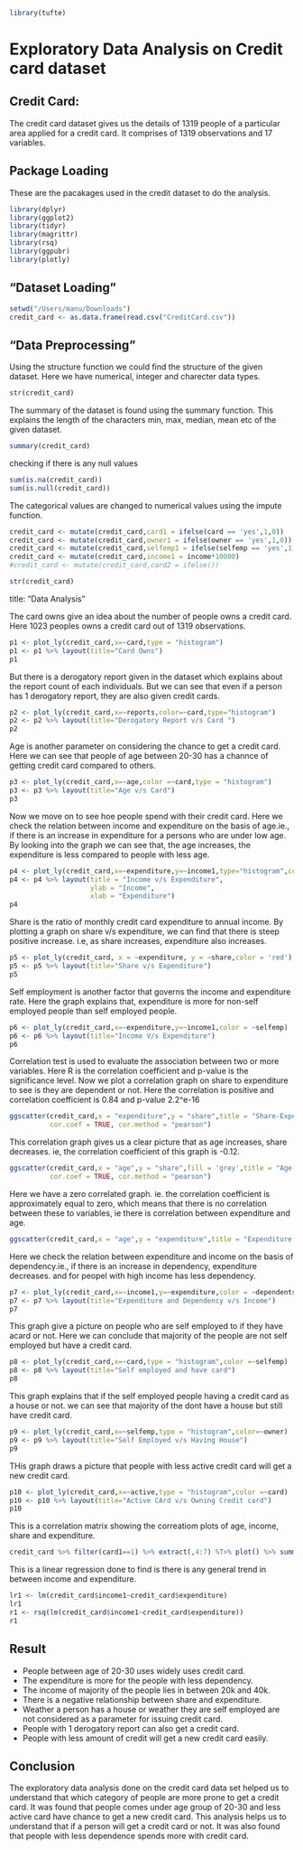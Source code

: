

```r
library(tufte)
```

# Exploratory Data Analysis on Credit card dataset



## Credit Card:
The credit card dataset gives us the details of 1319 people of a particular area applied for a credit card. It comprises of 1319 observations and 17 variables.


## Package Loading
These are the pacakages used in the credit dataset to do the analysis.

```r
library(dplyr)
library(ggplot2)
library(tidyr)
library(magrittr)
library(rsq)
library(ggpubr)
library(plotly)
```


## "Dataset Loading"


```r
setwd("/Users/manu/Downloads")
credit_card <- as.data.frame(read.csv("CreditCard.csv"))
```


## "Data Preprocessing"

Using the structure function we could find the structure of the given dataset.
Here we have numerical, integer and charecter data types.
```r
str(credit_card)
```



The summary of the dataset is found using the summary function. This explains the length of the characters min, max, median, mean etc of the given dataset.
```r
summary(credit_card)
```


checking if there is any null values
```r
sum(is.na(credit_card))
sum(is.null(credit_card))
```



The categorical values are changed to numerical values using the impute function.
```r
credit_card <- mutate(credit_card,card1 = ifelse(card == 'yes',1,0))
credit_card <- mutate(credit_card,owner1 = ifelse(owner == 'yes',1,0))
credit_card <- mutate(credit_card,selfemp1 = ifelse(selfemp == 'yes',1,0))
credit_card <- mutate(credit_card,income1 = income*10000)
#credit_card <- mutate(credit_card,card2 = ifelse())
```


```r
str(credit_card)
```


title: "Data Analysis"




The card owns give an idea about the number of people owns a credit card. Here 1023 peoples owns a credit card out of 1319 observations.
```r
p1 <- plot_ly(credit_card,x=~card,type = "histogram")
p1 <- p1 %>% layout(title="Card Owns")
p1
```
 
 
 
 
But there is a derogatory report given in the dataset which explains about the report count of each individuals. But we can see that even if a person has 1 derogatory report, they are also given credit cards. 
```r
p2 <- plot_ly(credit_card,x=~reports,color=~card,type="histogram")
p2 <- p2 %>% layout(title="Derogatory Report v/s Card ")
p2
```



Age is another parameter on considering the chance to get a credit card. Here we can see that people of age between 20-30 has a channce of getting credit card compared to others.
```r
p3 <- plot_ly(credit_card,x=~age,color =~card,type = "histogram")
p3 <- p3 %>% layout(title="Age v/s Card")
p3
```


Now we move on to see hoe people spend with their credit card.
Here we check the relation between income and expenditure on the basis of age.ie., if there is an increase in expenditure for a persons who are under low age.
By looking into the graph we can see that, the age increases, the expenditure is less compared to people with less age.
```r
p4 <- plot_ly(credit_card,x=~expenditure,y=~income1,type="histogram",color =~age)
p4 <- p4 %>% layout(title = "Income v/s Expenditure",
                    ylab = "Income",
                    xlab = "Expenditure")
p4
```



Share is the ratio of monthly credit card expenditure to annual income.
By plotting a graph on share v/s expenditure, we can find that there is steep positive increase. i.e, as share increases, expenditure also increases.
```r
p5 <- plot_ly(credit_card, x = ~expenditure, y = ~share,color = 'red')
p5 <- p5 %>% layout(title="Share v/s Expenditure")
p5
```


Self employment is another factor that governs the income and expenditure rate. Here the graph explains that, expenditure is more for non-self employed people than self employed people.
```r
p6 <- plot_ly(credit_card,x=~expenditure,y=~income1,color = ~selfemp)
p6 <- p6 %>% layout(title="Income V/s Expenditure")
p6
```

Correlation test is used to evaluate the association between two or more variables. Here R is the correlation coefficient and p-value is the significance level.
Now we plot a correlation graph on share to expenditure to see is they are dependent or not. Here the correlation is positive and correlation coefficient is 0.84 and p-value 2.2^e-16
```r
ggscatter(credit_card,x = "expenditure",y = "share",title = "Share-Expenditure Correlation Graph",add = "reg.line", conf.int = TRUE, 
          cor.coef = TRUE, cor.method = "pearson")
```


This correlation graph gives us a clear picture that as age increases, share decreases. ie, the correlation coefficient of this graph is -0.12.
```r
ggscatter(credit_card,x = "age",y = "share",fill = 'grey',title = "Age-Share Correlation Graph",palette = c('blue','red'),add = "reg.line", conf.int = TRUE, 
          cor.coef = TRUE, cor.method = "pearson")
```



Here we have a zero correlated graph. ie. the correlation coefficient is approximately equal to zero, which means that there is no correlation between these to variables, ie there is correlation between expenditure and age.
```r
ggscatter(credit_card,x = "age",y = "expenditure",title = "Expenditure v/s Age",add = "reg.line", conf.int = TRUE,cor.coef = TRUE, cor.method = "pearson")
```

Here we check the relation between expenditure and income on the basis of dependency.ie., if there is an increase in dependency, expenditure decreases.
and for peopel with high income has less dependency.
```r
p7 <- plot_ly(credit_card,x=~income1,y=~expenditure,color = ~dependents)
p7 <- p7 %>% layout(title="Expenditure and Dependency v/s Income")
p7
```

This graph give a picture on people who are self employed to if they have acard or not. Here we can conclude that majority of the people are not self employed but have a credit card.
```r
p8 <- plot_ly(credit_card,x=~card,type = "histogram",color =~selfemp)
p8 <- p8 %>% layout(title="Self employed and have card")
p8
```


This graph explains that if the self employed people having a credit card as a house or not. we can see that majority of the dont have a house but still have credit card.
```r
p9 <- plot_ly(credit_card,x=~selfemp,type = "histogram",color=~owner)
p9 <- p9 %>% layout(title="Self Employed v/s Having House")
p9
```
THis graph draws a picture that people with less active credit card will get a new credit card.
```r
p10 <- plot_ly(credit_card,x=~active,type = "histogram",color =~card)
p10 <- p10 %>% layout(title="Active CArd v/s Owning Credit card")
p10
```


This is a correlation matrix showing the correatiom plots of age, income, share and expenditure.
```r
credit_card %>% filter(card1==1) %>% extract(,4:7) %T>% plot() %>% summary()
```

This is a linear regression done to find is there is any general trend in between income and expenditure.
```r
lr1 <- lm(credit_card$income1~credit_card$expenditure)
lr1
r1 <- rsq(lm(credit_card$income1~credit_card$expenditure))
r1
```

## Result
* People between age of 20-30 uses widely uses credit card.
* The expenditure is more for the people with less dependency.
* The income of majority of the people lies in between 20k and 40k.
* There is a negative relationship between share and expenditure.
* Weather a person has a house or weather they are self employed are not considered as a parameter for issuing credit card.
* People with 1 derogatory report can also get a credit card. 
* People with less amount of credit will get a new credit card easily.

## Conclusion

The exploratory data analysis done on the credit card data set helped us to understand that which category of people are more prone to get a credit card. It was found that people comes under age group of 20-30 and less active card have chance to get a new credit card. This analysis helps us to understand that if a person will get a credit card or not. It was also found that people with less dependence spends more with credit card. 
